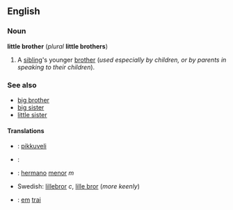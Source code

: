 ==English==
===Noun===
'''little brother''' (''plural'' '''little brothers''')

#A [[sibling]]'s younger [[brother]] (''used especially by children, or by parents in speaking to their children'').

===See also===
*[[big brother]]
*[[big sister]]
*[[little sister]]

====Translations====
*{{fi}}: [[pikkuveli]]
*{{fr}}: {{trad|fr|frérot}}
*{{es}}: [[hermano]] [[menor]] ''m''
*Swedish: [[lillebror]] ''c'', [[lille bror]] (''more keenly'')
*{{vi}}: [[em#Vietnamese|em]] [[trai]]